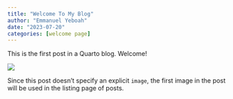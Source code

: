 ```yaml
---
title: "Welcome To My Blog"
author: "Emmanuel Yeboah"
date: "2023-07-20"
categories: [welcome page]
---
```


This is the first post in a Quarto blog. Welcome!

![](thumbnail.jpg)

Since this post doesn't specify an explicit `image`, the first image in the post will be used in the listing page of posts.
